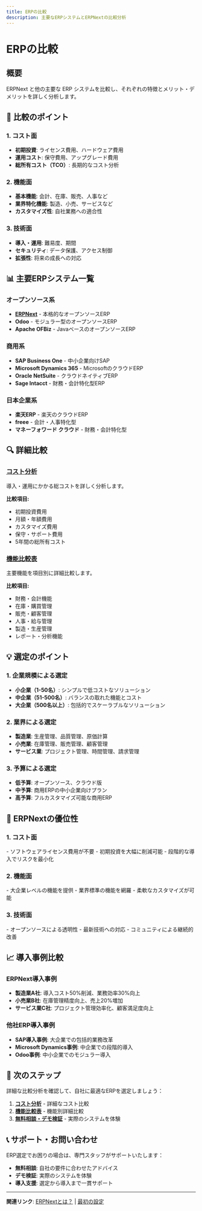 ```yaml
---
title: ERPの比較
description: 主要なERPシステムとERPNextの比較分析
---
```


# ERPの比較

## 概要

ERPNext と他の主要な ERP システムを比較し、それぞれの特徴とメリット・デメリットを詳しく分析します。

## 🎯 比較のポイント

### 1. コスト面
- **初期投資**: ライセンス費用、ハードウェア費用
- **運用コスト**: 保守費用、アップグレード費用
- **総所有コスト（TCO）**: 長期的なコスト分析

### 2. 機能面
- **基本機能**: 会計、在庫、販売、人事など
- **業界特化機能**: 製造、小売、サービスなど
- **カスタマイズ性**: 自社業務への適合性

### 3. 技術面
- **導入・運用**: 難易度、期間
- **セキュリティ**: データ保護、アクセス制御
- **拡張性**: 将来の成長への対応

## 📊 主要ERPシステム一覧

### オープンソース系
- **[ERPNext](/knowledge/erp-comparison/erpnext-vs-others)** - 本格的なオープンソースERP
- **Odoo** - モジュラー型のオープンソースERP
- **Apache OFBiz** - JavaベースのオープンソースERP

### 商用系
- **SAP Business One** - 中小企業向けSAP
- **Microsoft Dynamics 365** - MicrosoftのクラウドERP
- **Oracle NetSuite** - クラウドネイティブERP
- **Sage Intacct** - 財務・会計特化型ERP

### 日本企業系
- **楽天ERP** - 楽天のクラウドERP
- **freee** - 会計・人事特化型
- **マネーフォワード クラウド** - 財務・会計特化型

## 🔍 詳細比較

### [コスト分析](/knowledge/erp-comparison/cost-analysis)
導入・運用にかかる総コストを詳しく分析します。

**比較項目:**
- 初期投資費用
- 月額・年額費用
- カスタマイズ費用
- 保守・サポート費用
- 5年間の総所有コスト

### [機能比較表](/knowledge/erp-comparison/feature-comparison)
主要機能を項目別に詳細比較します。

**比較項目:**
- 財務・会計機能
- 在庫・購買管理
- 販売・顧客管理
- 人事・給与管理
- 製造・生産管理
- レポート・分析機能

## 💡 選定のポイント

### 1. 企業規模による選定
- **小企業（1-50名）**: シンプルで低コストなソリューション
- **中企業（51-500名）**: バランスの取れた機能とコスト
- **大企業（500名以上）**: 包括的でスケーラブルなソリューション

### 2. 業界による選定
- **製造業**: 生産管理、品質管理、原価計算
- **小売業**: 在庫管理、販売管理、顧客管理
- **サービス業**: プロジェクト管理、時間管理、請求管理

### 3. 予算による選定
- **低予算**: オープンソース、クラウド版
- **中予算**: 商用ERPの中小企業向けプラン
- **高予算**: フルカスタマイズ可能な商用ERP

## 🚀 ERPNextの優位性

### 1. コスト面
<Callout type="success" title="コスト優位">
- ソフトウェアライセンス費用が不要
- 初期投資を大幅に削減可能
- 段階的な導入でリスクを最小化
</Callout>

### 2. 機能面
<Callout type="info" title="機能充実">
- 大企業レベルの機能を提供
- 業界標準の機能を網羅
- 柔軟なカスタマイズが可能
</Callout>

### 3. 技術面
<Callout type="warning" title="技術的特徴">
- オープンソースによる透明性
- 最新技術への対応
- コミュニティによる継続的改善
</Callout>

## 📈 導入事例比較

### ERPNext導入事例
- **製造業A社**: 導入コスト50%削減、業務効率30%向上
- **小売業B社**: 在庫管理精度向上、売上20%増加
- **サービス業C社**: プロジェクト管理効率化、顧客満足度向上

### 他社ERP導入事例
- **SAP導入事例**: 大企業での包括的業務改革
- **Microsoft Dynamics事例**: 中企業での段階的導入
- **Odoo事例**: 中小企業でのモジュラー導入

## 🎯 次のステップ

詳細な比較分析を確認して、自社に最適なERPを選定しましょう：

1. **[コスト分析](/knowledge/erp-comparison/cost-analysis)** - 詳細なコスト比較
2. **[機能比較表](/knowledge/erp-comparison/feature-comparison)** - 機能別詳細比較
3. **[無料相談・デモ検証](/#consultation-section)** - 実際のシステムを体験

## 📞 サポート・お問い合わせ

ERP選定でお困りの場合は、専門スタッフがサポートいたします：

- **無料相談**: 自社の要件に合わせたアドバイス
- **デモ検証**: 実際のシステムを体験
- **導入支援**: 選定から導入まで一貫サポート

---

**関連リンク**: [ERPNextとは？](/knowledge/erpnext) | [最初の設定](/knowledge/getting-started)
